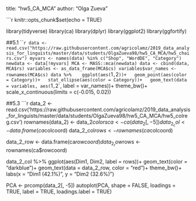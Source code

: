 title: "hw5_CA_MCA"
author: "Olga Zueva"

```{r setup, include=FALSE}
knitr::opts_chunk$set(echo = TRUE)

library(tidyverse)
library(ca)
library(dplyr)
library(ggplot2)
library(ggfortify)

##5.1
```{r}

data <- read.csv("https://raw.githubusercontent.com/agricolamz/2019_data_analysis_for_linguists/master/data/students/OlgaZueva98/hw5_CA_MCA/hw5_chairs.csv")
myvars <- names(data) %in% c("Shop", "WordDE", "Category")
newdata <- data[!myvars]
MCA <- MASS::mca(newdata)
data <- cbind(data, MCA$rs)
variables <- as_data_frame(MCA$cs)
variables$var_names <- rownames(MCA$cs)
data %>% 
  ggplot(aes(`1`, `2`))+
  geom_point(aes(color = Category))+
  stat_ellipse(aes(color = Category))+
  geom_text(data = variables, aes(`1`, `2`, label = var_names))+
  theme_bw()+
  scale_x_continuous(limits = c(-0.015, 0.02))

##5.3
```{r}

data_2 <- read.csv('https://raw.githubusercontent.com/agricolamz/2019_data_analysis_for_linguists/master/data/students/OlgaZueva98/hw5_CA_MCA/hw5_colreg.csv')
rownames(data_2) <- data_2$colors
ca <- ca(data_2[, -5])
data_2_col <- data.frame(ca$colcoord)
data_2_col$rows <- rownames(ca$colcoord)

data_2_row <- data.frame(ca$rowcoord)
data_2_row$rows <- rownames(ca$rowcoord)

data_2_col %>% 
  ggplot(aes(Dim1, Dim2, label = rows))+
  geom_text(color = "darkblue")+
  geom_text(data = data_2_row, color = "red")+
  theme_bw()+
  labs(x = "Dim1 (42.1%)",
       y = "Dim2 (32.6%)")

PCA <- prcomp(data_2[, -5])
autoplot(PCA,
         shape = FALSE,
         loadings = TRUE,
         label = TRUE,
         loadings.label = TRUE)
